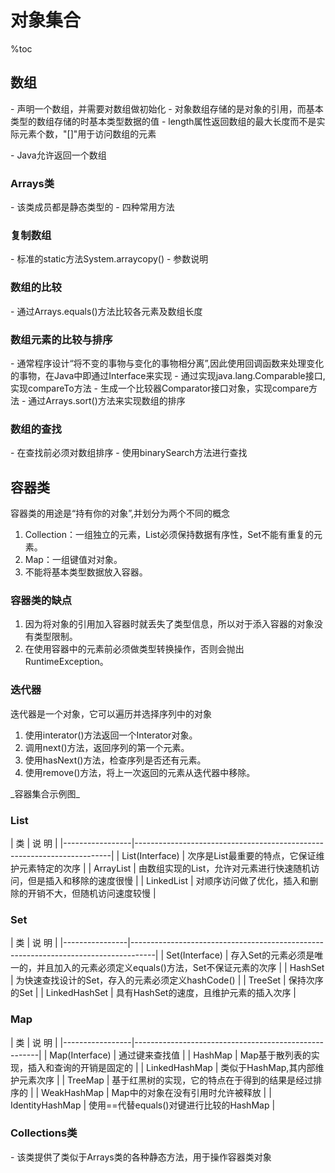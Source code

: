 = 对象集合 =

%toc

== 数组 ==
- 声明一个数组，并需要对数组做初始化
- 对象数组存储的是对象的引用，而基本类型的数组存储的时基本类型数据的值
- length属性返回数组的最大长度而不是实际元素个数，"[]"用于访问数组的元素

{{{class="brush:java"
class Weeble {};

Weeble[] a;     // 没有做初始化
Weeble[] b = new Weeble[4];     // 声明了Weeble数组，但没有为其中的元素做初始化
Weeble[] c = {new Weeble(), new Weeble(), new Weeble()};    // 初始化了数组元素的数组
a = new Weeble[] {new Weeble(), new Weeble(), new Weeble()};    // 为a做动态初始化
}}}

- Java允许返回一个数组

=== Arrays类 ===
- 该类成员都是静态类型的
- 四种常用方法

{{{class="brush:text"
equals()    比较两个数组是否相等
fill()      使用某个值填充整个数组
sort()      对数组进行排序
binarySearch()      对数组进行排序
}}}

=== 复制数组 ===
- 标准的static方法System.arraycopy()
- 参数说明

{{{class="brush:text"
System.arrarcopy(src, src_i, des, des_i, len)
src     源数组
src_i   源数组起始位置
des     目标数组
des_i   目标数组起始位置
len     复制元素个数
}}}

=== 数组的比较 ===
- 通过Arrays.equals()方法比较各元素及数组长度

{{{class="brush:java"
static boolean 	equals(boolean[] a, boolean[] a2)
          如果两个指定的 boolean 型数组彼此相等，则返回 true。
static boolean 	equals(byte[] a, byte[] a2)
          如果两个指定的 byte 型数组彼此相等，则返回 true。
static boolean 	equals(char[] a, char[] a2)
          如果两个指定的 char 型数组彼此相等，则返回 true。
static boolean 	equals(double[] a, double[] a2)
          如果两个指定的 double 型数组彼此相等，则返回 true。
static boolean 	equals(float[] a, float[] a2)
          如果两个指定的 float 型数组彼此相等，则返回 true。
static boolean 	equals(int[] a, int[] a2)
          如果两个指定的 int 型数组彼此相等，则返回 true。
static boolean 	equals(long[] a, long[] a2)
          如果两个指定的 long 型数组彼此相等，则返回 true。
static boolean 	equals(Object[] a, Object[] a2)
          如果两个指定的 Objects 数组彼此相等，则返回 true。
static boolean 	equals(short[] a, short[] a2)
          如果两个指定的 short 型数组彼此相等，则返回 true。
}}}

=== 数组元素的比较与排序 ===
- 通常程序设计“将不变的事物与变化的事物相分离”,因此使用回调函数来处理变化的事物，在Java中即通过Interface来实现
- 通过实现java.lang.Comparable接口,实现compareTo方法
- 生成一个比较器Comparator接口对象，实现compare方法
- 通过Arrays.sort()方法来实现数组的排序

{{{class="brush:java"
static void	sort(byte[] a, int fromIndex, int toIndex)
          对指定 byte 型数组的指定范围按数字升序进行排序。
static void	sort(char[] a)
          对指定的 char 型数组按数字升序进行排序。
static void	sort(char[] a, int fromIndex, int toIndex)
          对指定 char 型数组的指定范围按数字升序进行排序。
static void	sort(double[] a)
          对指定的 double 型数组按数字升序进行排序。
static void	sort(double[] a, int fromIndex, int toIndex)
          对指定 double 型数组的指定范围按数字升序进行排序。
static void	sort(float[] a)
          对指定的 float 型数组按数字升序进行排序。
static void	sort(float[] a, int fromIndex, int toIndex)
          对指定 float 型数组的指定范围按数字升序进行排序。
static void	sort(int[] a)
          对指定的 int 型数组按数字升序进行排序。
static void	sort(int[] a, int fromIndex, int toIndex)
          对指定 int 型数组的指定范围按数字升序进行排序。
static void	sort(long[] a)
          对指定的 long 型数组按数字升序进行排序。
static void	sort(long[] a, int fromIndex, int toIndex)
          对指定 long 型数组的指定范围按数字升序进行排序。
static void	sort(Object[] a)
          根据元素的自然顺序，对指定对象数组按升序进行排序。
static void	sort(Object[] a, int fromIndex, int toIndex)
          根据元素的自然顺序，对指定对象数组的指定范围按升序进行排序。
static void	sort(short[] a)
          对指定的 short 型数组按数字升序进行排序。
static void	sort(short[] a, int fromIndex, int toIndex)
          对指定 short 型数组的指定范围按数字升序进行排序。
static <T> void
	sort(T[] a, Comparator<? super T> c)
          根据指定比较器产生的顺序对指定对象数组进行排序。
static <T> void
	sort(T[] a, int fromIndex, int toIndex, Comparator<? super T> c)
          根据指定比较器产生的顺序对指定对象数组的指定范围进行排序。
}}}

=== 数组的查找 ===
- 在查找前必须对数组排序
- 使用binarySearch方法进行查找

{{{class="brush:java"
static int 	binarySearch(byte[] a, byte key)
          使用二进制搜索算法来搜索指定的 byte 型数组，以获得指定的值。
static int 	binarySearch(char[] a, char key)
          使用二进制搜索算法来搜索指定的 char 型数组，以获得指定的值。
static int 	binarySearch(double[] a, double key)
          使用二进制搜索算法来搜索指定的 double 型数组，以获得指定的值。
static int 	binarySearch(float[] a, float key)
          使用二进制搜索算法来搜索指定的 float 型数组，以获得指定的值。
static int 	binarySearch(int[] a, int key)
          使用二进制搜索算法来搜索指定的 int 型数组，以获得指定的值。
static int 	binarySearch(long[] a, long key)
          使用二进制搜索算法来搜索指定的 long 型数组，以获得指定的值。
static int 	binarySearch(Object[] a, Object key)
          使用二进制搜索算法来搜索指定数组，以获得指定对象。
static int 	binarySearch(short[] a, short key)
          使用二进制搜索算法来搜索指定的 short 型数组，以获得指定的值。
static <T> int
	binarySearch(T[] a, T key, Comparator<? super T> c)
          使用二进制搜索算法来搜索指定数组，以获得指定对象。
}}}

== 容器类 ==
容器类的用途是“持有你的对象”,并划分为两个不同的概念
# Collection：一组独立的元素，List必须保持数据有序性，Set不能有重复的元素。
# Map：一组键值对对象。
# 不能将基本类型数据放入容器。
 
=== 容器类的缺点 ===
# 因为将对象的引用加入容器时就丢失了类型信息，所以对于添入容器的对象没有类型限制。
# 在使用容器中的元素前必须做类型转换操作，否则会抛出RuntimeException。

=== 迭代器 ===
迭代器是一个对象，它可以遍历并选择序列中的对象
# 使用interator()方法返回一个Interator对象。
# 调用next()方法，返回序列的第一个元素。
# 使用hasNext()方法，检查序列是否还有元素。
# 使用remove()方法，将上一次返回的元素从迭代器中移除。

_容器集合示例图_

{{http:pic/容器集合.png}}

=== List ===
| 类              | 说    明                                                               |
|-----------------|------------------------------------------------------------------------|
| List(Interface) | 次序是List最重要的特点，它保证维护元素特定的次序                       |
| ArrayList       | 由数组实现的List，允许对元素进行快速随机访问，但是插入和移除的速度很慢 |
| LinkedList      | 对顺序访问做了优化，插入和删除的开销不大，但随机访问速度较慢           |

=== Set ===
| 类             | 说    明                                                                           |
|----------------|------------------------------------------------------------------------------------|
| Set(Interface) | 存入Set的元素必须是唯一的，并且加入的元素必须定义equals()方法，Set不保证元素的次序 |
| HashSet        | 为快速查找设计的Set，存入的元素必须定义hashCode()                                  |
| TreeSet        | 保持次序的Set                                                                      |
| LinkedHashSet  | 具有HashSet的速度，且维护元素的插入次序                                            |

=== Map ===

| 类              | 说    明                                             |
|-----------------|------------------------------------------------------|
| Map(Interface)  | 通过键来查找值                                       |
| HashMap         | Map基于散列表的实现，插入和查询的开销是固定的        |
| LinkedHashMap   | 类似于HashMap,其内部维护元素次序                     |
| TreeMap         | 基于红黑树的实现，它的特点在于得到的结果是经过排序的 |
| WeakHashMap     | Map中的对象在没有引用时允许被释放                    |
| IdentityHashMap | 使用==代替equals()对键进行比较的HashMap              |

=== Collections类 ===
- 该类提供了类似于Arrays类的各种静态方法，用于操作容器类对象

{{{class="brush:text"
static <T> int
	binarySearch(List<? extends Comparable<? super T>> list, T key)
          使用二分搜索法搜索指定列表，以获得指定对象。
static <T> void
	copy(List<? super T> dest, List<? extends T> src)
          将所有元素从一个列表复制到另一个列表。
static boolean 	disjoint(Collection<?> c1, Collection<?> c2)
          如果两个指定 collection 中没有相同的元素，则返回 true。
static <T> void
	fill(List<? super T> list, T obj)
          使用指定元素替换指定列表中的所有元素。
static int 	frequency(Collection<?> c, Object o)
          返回指定 collection 中等于指定对象的元素数。
static int 	indexOfSubList(List<?> source, List<?> target)
          返回指定源列表中第一次出现指定目标列表的起始位置；如果没有出现这样的列表，则返回 -1。
static int 	lastIndexOfSubList(List<?> source, List<?> target)
          返回指定源列表中最后一次出现指定目标列表的起始位置；如果没有出现这样的列表，则返回 -1。
static <T> ArrayList<T>
	list(Enumeration<T> e)
          返回一个数组列表，它按返回顺序包含指定枚举返回的元素。
static <T extends Object & Comparable<? super T>> T
	max(Collection<? extends T> coll)
          根据元素的自然顺序，返回给定 collection 的最大元素。
static <T> T
	max(Collection<? extends T> coll, Comparator<? super T> comp)
          根据指定比较器产生的顺序，返回给定 collection 的最大元素。
static <T extends Object & Comparable<? super T>> T
	min(Collection<? extends T> coll)
          根据元素的自然顺序 返回给定 collection 的最小元素。
static <T> T
	min(Collection<? extends T> coll, Comparator<? super T> comp)
          根据指定比较器产生的顺序，返回给定 collection 的最小元素。
static <T> boolean
	replaceAll(List<T> list, T oldVal, T newVal)
          使用另一个值替换列表中出现的所有某一指定值。
static void	reverse(List<?> list)
          反转指定列表中元素的顺序。
static <K,V> Map<K,V>
	singletonMap(K key, V value)
          返回一个不可变的映射，它只将指定键映射到指定值。
static void 	swap(List<?> list, int i, int j)
          在指定列表的指定位置处交换元素。
static <T> Collection<T>
	synchronizedCollection(Collection<T> c)
          返回指定 collection 支持的同步（线程安全的）collection。
static <T> List<T>
	synchronizedList(List<T> list)
          返回指定列表支持的同步（线程安全的）列表。
static <K,V> Map<K,V>
	synchronizedMap(Map<K,V> m)
          返回由指定映射支持的同步（线程安全的）映射。
static <T> Set<T>
	synchronizedSet(Set<T> s)
          返回指定 set 支持的同步（线程安全的）set。
static <T> Collection<T>
	unmodifiableCollection(Collection<? extends T> c)
          返回指定 collection 的不可修改视图。
static <T> List<T>
	unmodifiableList(List<? extends T> list)
          返回指定列表的不可修改视图。
static <K,V> Map<K,V>
	unmodifiableMap(Map<? extends K,? extends V> m)
          返回指定映射的不可修改视图。
static <T> Set<T>
	unmodifiableSet(Set<? extends T> s)
          返回指定 set 的不可修改视图。
......
......
}}}
